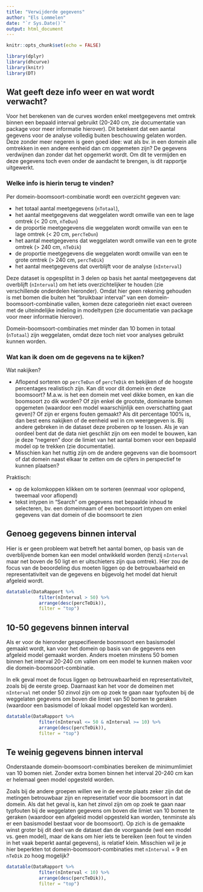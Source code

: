 ```yaml
---
title: "Verwijderde gegevens"
author: "Els Lommelen"
date: "`r Sys.Date()`"
output: html_document
---
```


```r
knitr::opts_chunk$set(echo = FALSE)
```

```r
library(dplyr)
library(dhcurve)
library(knitr)
library(DT)

```

## Wat geeft deze info weer en wat wordt verwacht?

Voor het berekenen van de curves worden enkel meetgegevens met omtrek binnen een bepaald interval gebruikt (20-240 cm, zie documentatie van package voor meer informatie hierover).  Dit betekent dat een aantal gegevens voor de analyse volledig buiten beschouwing gelaten worden.  Deze zonder meer negeren is geen goed idee: wat als bv. in een domein alle omtrekken in een andere eenheid dan cm opgemeten zijn?  De gegevens verdwijnen dan zonder dat het opgemerkt wordt.  Om dit te vermijden en deze gegevens toch even onder de aandacht te brengen, is dit rapportje uitgewerkt.

### Welke info is hierin terug te vinden?

Per domein-boomsoort-combinatie wordt een overzicht gegeven van: 

- het totaal aantal meetgegevens (`nTotaal`), 
- het aantal meetgegevens dat weggelaten wordt omwille van een te lage omtrek (< 20 cm, `nTeDun`)
- de proportie meetgegevens die weggelaten wordt omwille van een te lage omtrek (< 20 cm, `percTeDun`)
- het aantal meetgegevens dat weggelaten wordt omwille van een te grote omtrek (> 240 cm, `nTeDik`)
- de proportie meetgegevens die weggelaten wordt omwille van een te grote omtrek (> 240 cm, `percTeDik`)
- het aantal meetgegevens dat overblijft voor de analyse (`nInterval`)

Deze dataset is opgesplitst in 3 delen op basis het aantal meetgegevens dat overblijft (`nInterval`) om het iets overzichtelijker te houden (zie verschillende onderdelen hieronder).  Omdat hier geen rekening gehouden is met bomen die buiten het "bruikbaar interval" van een domein-boomsoort-combinatie vallen, komen deze categorieën niet exact overeen met de uiteindelijke indeling in modeltypen (zie documentatie van package voor meer informatie hierover). <!-- Als deze indeling zinvol is, kan dit wel zo uitgewerkt worden, bv. door de modeltype-groepen toe te voegen.  Maar ik wacht liever de discussie hierover af vooraleer ik er werk in ga steken.  -->

Domein-boomsoort-combinaties met minder dan 10 bomen in totaal (`nTotaal`) zijn weggelaten, omdat deze toch niet voor analyses gebruikt kunnen worden.

### Wat kan ik doen om de gegevens na te kijken?

Wat nakijken?

- Aflopend sorteren op `percTeDun` of `percTeDik` en bekijken of de hoogste percentages realistisch zijn.  Kan dit voor dit domein en deze boomsoort?  M.a.w. is het een domein met veel dikke bomen, en kan die boomsoort zo dik worden?  Of zijn enkel de grootste, dominante bomen opgemeten (waardoor een model waarschijnlijk een overschatting gaat geven)?  Of zijn er ergens fouten gemaakt?  Als dit percentage 100% is, dan best eens nakijken of de eenheid wel in cm weergegeven is.  Bij andere gebreken in de dataset deze proberen op te lossen.  Als je van oordeel bent dat de data niet geschikt zijn om een model te bouwen, kan je deze "negeren" door de limiet van het aantal bomen voor een bepaald model op te trekken (zie documentatie).
- Misschien kan het nuttig zijn om de andere gegevens van die boomsoort of dat domein naast elkaar te zetten om de cijfers in perspectief te kunnen plaatsen?

Praktisch:

- op de kolomkoppen klikken om te sorteren (eenmaal voor oplopend, tweemaal voor aflopend)
- tekst intypen in "Search" om gegevens met bepaalde inhoud te selecteren, bv. een domeinnaam of een boomsoort intypen om enkel gegevens van dat domein of die boomsoort te zien


## Genoeg gegevens binnen interval

Hier is er geen probleem wat betreft het aantal bomen, op basis van de overblijvende bomen kan een model ontwikkeld worden (tenzij `nInterval` maar net boven de 50 ligt en er uitschieters zijn qua omtrek).  Hier zou de focus van de beoordeling dus moeten liggen op de betrouwbaarheid en representativiteit van de gegevens en bijgevolg het model dat hieruit afgeleid wordt.

```r

datatable(DataRapport %>%
            filter(nInterval > 50) %>%
            arrange(desc(percTeDik)),
            filter = "top")
```

## 10-50 gegevens binnen interval

Als er voor de hieronder gespecifieerde boomsoort een basismodel gemaakt wordt, kan voor het domein op basis van de gegevens een afgeleid model gemaakt worden.  Anders moeten minstens 50 bomen binnen het interval 20-240 cm vallen om een model te kunnen maken voor die domein-boomsoort-combinatie.

In elk geval moet de focus liggen op betrouwbaarheid en representativiteit, zoals bij de eerste groep.  Daarnaast kan het voor de domeinen met `nInterval` net onder 50 zinvol zijn om op zoek te gaan naar typfouten bij de weggelaten gegevens om boven die limiet van 50 bomen te geraken (waardoor een basismodel of lokaal model opgesteld kan worden).

```r

datatable(DataRapport %>%
            filter(nInterval <= 50 & nInterval >= 10) %>%
            arrange(desc(percTeDik)),
            filter = "top")
```

## Te weinig gegevens binnen interval

Onderstaande domein-boomsoort-combinaties bereiken de minimumlimiet van 10 bomen niet.  Zonder extra bomen binnen het interval 20-240 cm kan er helemaal geen model opgesteld worden.

Zoals bij de andere groepen willen we in de eerste plaats zeker zijn dat de metingen betrouwbaar zijn en representatief voor die boomsoort in dat domein.  Als dat het geval is, kan het zinvol zijn om op zoek te gaan naar typfouten bij de weggelaten gegevens om boven die limiet van 10 bomen te geraken (waardoor een afgeleid model opgesteld kan worden, tenminste als er een basismodel bestaat voor de boomsoort).  Op zich is de gemaakte winst groter bij dit deel van de dataset dan de voorgaande (wel een model vs. geen model), maar de kans om hier iets te bereiken (een fout te vinden in het vaak beperkt aantal gegevens), is relatief klein.  Misschien wil je je hier beperkten tot domein-boomsoort-combinaties met `nInterval` = 9 en `nTeDik` zo hoog mogelijk?

```r

datatable(DataRapport %>%
            filter(nInterval < 10) %>%
            arrange(desc(percTeDik)),
            filter = "top")
```



